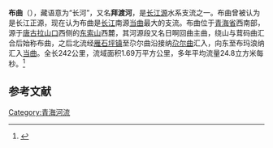 {{Geobox|河流
<!-- *** 标题 *** -->
| name = 布曲
| native_name = འབྲྀཆུ
| other_name = 拜渡河
| category = 
<!-- *** 名称 **** --> 
| etymology = 
| nickname = 
<!-- *** 图片 *** -->
| image = Tibet - cestou do Lhasy - panoramio.jpg
| image_caption =雁石坪镇附近河段
| image_size =
<!-- *** 国家 *** -->
| country = {{PRC}}
| state = [[青海省|青海省]]
| region = 
| district = 
| municipality = 
<!-- *** 发源地、支流等 *** -->
| parent = 长江流域、江源水系
| tributary_left = 
| tributary_right =
| city = 
| landmark = 
<!-- *** 位置 *** -->
| source = 日啊回曲主曲
| source_location = [[唐古拉山口|唐古拉山口]]西侧[[东索山|东索山]]西麓| source_region = | source_country =
| source_elevation = 
| source_lat_d = | source_lat_m = | source_lat_s = | source_lat_NS =
| source_long_d = | source_long_m = | source_long_s = | source_long_EW =
| source1 = 
| source1_location = | source1_region = | source1_country =
| source1_elevation = 
| source1_lat_d = | source1_lat_m = | source1_lat_s = | source1_lat_NS =
| source1_long_d = | source1_long_m = | source1_long_s = | source1_long_EW =
| source_confluence = 
| source_confluence_location = | source_confluence_region = | source_confluence_country =
| source_confluence_elevation = 
| source_confluence_lat_d = | source_confluence_lat_m = | source_confluence_lat_s = | source_confluence_lat_NS =
| source_confluence_long_d = | source_confluence_long_m = | source_confluence_long_s = | source_confluence_long_EW =
| mouth = [[青海省|青海省]][[海西蒙古族藏族自治州|海西蒙古族藏族自治州]][[格爾木市|格爾木市]][[唐古拉鎮|唐古拉鎮]]布玛浪纳[[当曲|当曲]]{{coord|33|56|58|N|92|42|31|E}}
| mouth_location = | mouth_region = | mouth_country =
| mouth_elevation = 
| mouth_lat_d = | mouth_lat_m = | mouth_lat_s = | mouth_lat_NS =
| mouth_long_d = | mouth_long_m = | mouth_long_s = | mouth_long_EW =
<!-- *** 数据 *** -->
| length = 242
| width = 
| depth = 
| volume = 
| watershed = 16900
| discharge = 24.8
| discharge_max = 506
| discharge_min =
<!-- *** 自由字段 *** -->
| free =   | free_type = 支流
<!-- *** 地图 *** -->
| map =
| map_caption = 
| map_background = 
| map_locator =
| map_locator_x =
| map_locator_y = 
<!-- *** 网站 *** --> 
| website =
| commons =
<!-- *** 脚注 *** -->
| footnotes =
}}

'''布曲'''（{{bo|z=འབྲྀཆུ}}），藏语意为“长河”，又名'''拜渡河'''，是[[长江源|长江源]]水系支流之一。布曲曾被认为是长江正源，现在认为布曲是[[长江|长江]]南源[[当曲|当曲]]最大的支流。布曲位于[[青海省|青海省]]西南部，源于[[唐古拉山口|唐古拉山口]]西侧的[[东索山|东索山]]西麓，其河源段又名日啊回曲主曲，绕山与茸码曲汇合后始称布曲，之后北流经[[雁石坪镇|雁石坪镇]]至尕尔曲沿接纳[[尕尔曲|尕尔曲]]汇入，向东至布玛浪纳汇入[[当曲|当曲]]。全长242公里，流域面积1.69万平方公里，多年平均流量24.8立方米每秒。<ref>{{cite book|editor=王杰|title=长江大辞典|year=1997|publisher=武汉出版社|page=23}}</ref>

==参考文献==
{{reflist}}

{{江源水系}}
[[Category:青海河流|Category:青海河流]]
